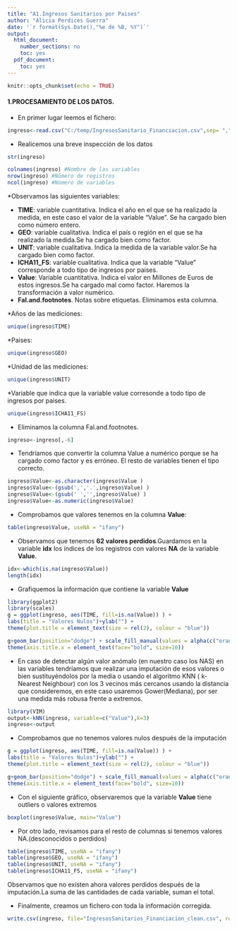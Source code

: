 ---
title: "A1.Ingresos Sanitarios por Paises"
author: "Alicia Perdices Guerra"
date: '`r format(Sys.Date(),"%e de %B, %Y")`'
output:
  html_document:
    number_sections: no
    toc: yes
  pdf_document:
    toc: yes
---

```{r setup, include=FALSE}
knitr::opts_chunk$set(echo = TRUE)
```

#### **1.PROCESAMIENTO DE LOS DATOS.**

* En primer lugar leemos el fichero:

```{r}
ingreso<-read.csv("C:/temp/IngresosSanitario_Financiacion.csv",sep= ",")
```
 
* Realicemos una breve inspección de los datos

```{r}
str(ingreso)
```

```{r}
colnames(ingreso) #Nombre de las variables
nrow(ingreso) #Número de registros
ncol(ingreso) #Número de variables
```

*Observamos las siguientes variables:

  * **TIME**: variable cuantitativa. Indica el año en el que se ha realizado la medida, en este caso el valor de la variable "Value". Se ha cargado bien como número entero.
  * **GEO**: variable cualitativa. Indica el país o región en el que se ha realizado la medida.Se ha cargado bien como factor.
  * **UNIT**: variable cualitativa. Indica la medida de la variable valor.Se ha cargado bien como factor.
  * **ICHA11_FS**: variable cualitativa. Indica que la variable "Value" corresponde a todo tipo de ingresos por paises.
  * **Value**: Variable cuantitativa. Indica el valor en Millones de Euros de estos ingresos.Se ha cargado mal como factor. Haremos la transformación a valor numérico.
  * **Fal.and.footnotes**. Notas sobre etiquetas. Eliminamos esta columna.

*Años de las mediciones:

```{r}
unique(ingreso$TIME)
```

*Paises:

```{r}
unique(ingreso$GEO)
```

*Unidad de las mediciones:

```{r}
unique(ingreso$UNIT)
```

*Variable que indica que la variable value corresonde a todo tipo de ingresos por paises.

```{r}
unique(ingreso$ICHA11_FS)
```

* Eliminamos la columna Fal.and.footnotes.

```{r}
ingreso<-ingreso[,-6]
```

* Tendríamos que convertir la columna Value a numérico porque se ha cargado como factor y es erróneo. El resto de variables tienen el tipo correcto.

```{r}
ingreso$Value<-as.character(ingreso$Value )
ingreso$Value<-(gsub(',','.',ingreso$Value) )
ingreso$Value<-(gsub(' ','',ingreso$Value) )
ingreso$Value<-as.numeric(ingreso$Value)

```

* Comprobamos que valores tenemos en la columna **Value**:

```{r}
table(ingreso$Value, useNA = "ifany")
```

* Observamos que tenemos **62 valores perdidos**.Guardamos en la variable **idx** los índices de los registros con valores **NA** de la variable **Value**.

```{r}
idx<-which(is.na(ingreso$Value))
length(idx)

```

* Grafiquemos la información que contiene la variable **Value**

```{r}
library(ggplot2)
library(scales)
g = ggplot(ingreso, aes(TIME, fill=is.na(Value)) ) +
labs(title = "Valores Nulos")+ylab("") +
theme(plot.title = element_text(size = rel(2), colour = "blue"))

g+geom_bar(position="dodge") + scale_fill_manual(values = alpha(c("orange", "blue"), 1)) +
theme(axis.title.x = element_text(face="bold", size=10)) 
```

* En caso de detectar algún valor anómalo (en nuestro caso los NAS) en las variables tendríamos que realizar una imputación de esos valores o bien sustituyéndolos por la media o usando el algoritmo KNN ( k-Nearest Neighbour) con los 3 vecinos más cercanos usando la distancia que consideremos, en este caso usaremos Gower(Mediana), por ser una medida más robusa frente a extremos.

```{r}
library(VIM)
output<-kNN(ingreso, variable=c("Value"),k=3) 
ingreso<-output
```

* Comprobamos que no tenemos valores nulos después de la imputación

```{r}
g = ggplot(ingreso, aes(TIME, fill=is.na(Value)) ) +
labs(title = "Valores Nulos")+ylab("") +
theme(plot.title = element_text(size = rel(2), colour = "blue"))

g+geom_bar(position="dodge") + scale_fill_manual(values = alpha(c("orange", "blue"), 1)) +
theme(axis.title.x = element_text(face="bold", size=10)) 
```

* Con el siguiente gráfico, observaremos que la variable **Value**  tiene outliers o valores extremos

```{r}
boxplot(ingreso$Value, main="Value")
```

* Por otro lado, revisamos para el resto de columnas si tenemos valores NA.(desconocidos o perdidos)

```{r}
table(ingreso$TIME, useNA = "ifany")
table(ingreso$GEO, useNA = "ifany")
table(ingreso$UNIT, useNA = "ifany")
table(ingreso$ICHA11_FS, useNA = "ifany")
```

Observamos que no existen ahora valores perdidos después de la imputación.La suma de las cantidades de cada variable, suman el total.

* Finalmente, creamos un fichero con toda la información corregida.

```{r}
write.csv(ingreso, file="IngresosSanitarios_Financiacion_clean.csv", row.names = FALSE)
```

